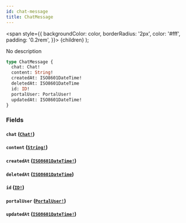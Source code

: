 ```yaml
---
id: chat-message
title: ChatMessage
---
```


<span
style={{
      backgroundColor: color,
      borderRadius: '2px',
      color: '#fff',
      padding: '0.2rem',
    }}>
{children}
</span>
);

No description

```graphql
type ChatMessage {
  chat: Chat!
  content: String!
  createdAt: ISO8601DateTime!
  deletedAt: ISO8601DateTime
  id: ID!
  portalUser: PortalUser!
  updatedAt: ISO8601DateTime!
}
```

### Fields

#### `chat` ([`Chat!`](/api/objects/chat))

#### `content` ([`String!`](/api/scalars/string))

#### `createdAt` ([`ISO8601DateTime!`](/api/scalars/iso-8601-date-time))

#### `deletedAt` ([`ISO8601DateTime`](/api/scalars/iso-8601-date-time))

#### `id` ([`ID!`](/api/scalars/id))

#### `portalUser` ([`PortalUser!`](/api/objects/portal-user))

#### `updatedAt` ([`ISO8601DateTime!`](/api/scalars/iso-8601-date-time))
